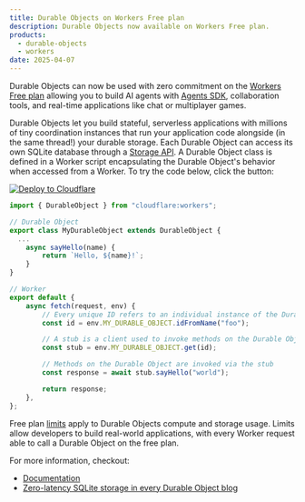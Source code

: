 ```yaml
---
title: Durable Objects on Workers Free plan
description: Durable Objects now available on Workers Free plan.
products:
  - durable-objects
  - workers
date: 2025-04-07
---
```


Durable Objects can now be used with zero commitment on the [Workers Free plan](/workers/platform/pricing/) allowing you to build AI agents with [Agents SDK](/agents/), collaboration tools, and real-time applications like chat or multiplayer games.

Durable Objects let you build stateful, serverless applications with millions of tiny coordination instances that run your application code alongside (in the same thread!) your durable storage. Each Durable Object can access its own SQLite database through a [Storage API](/durable-objects/best-practices/access-durable-objects-storage/). A Durable Object class is defined in a Worker script encapsulating the Durable Object's behavior when accessed from a Worker. To try the code below, click the button:

[![Deploy to Cloudflare](https://deploy.workers.cloudflare.com/button)](https://deploy.workers.cloudflare.com/?url=https://github.com/cloudflare/templates/tree/main/hello-world-do-template)

```js
import { DurableObject } from "cloudflare:workers";

// Durable Object
export class MyDurableObject extends DurableObject {
  ...
	async sayHello(name) {
		return `Hello, ${name}!`;
	}
}

// Worker
export default {
	async fetch(request, env) {
		// Every unique ID refers to an individual instance of the Durable Object class
		const id = env.MY_DURABLE_OBJECT.idFromName("foo");

		// A stub is a client used to invoke methods on the Durable Object
		const stub = env.MY_DURABLE_OBJECT.get(id);

		// Methods on the Durable Object are invoked via the stub
		const response = await stub.sayHello("world");

		return response;
	},
};
```

Free plan [limits](/durable-objects/platform/pricing/) apply to Durable Objects compute and storage usage. Limits allow developers to build real-world applications, with every Worker request able to call a Durable Object on the free plan.

For more information, checkout:

- [Documentation](/durable-objects/concepts/what-are-durable-objects/)
- [Zero-latency SQLite storage in every Durable Object blog](https://blog.cloudflare.com/sqlite-in-durable-objects/)
